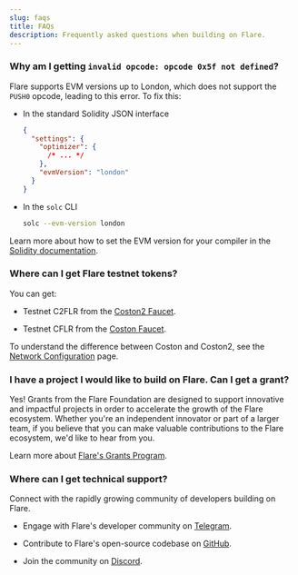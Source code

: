 ```yaml
---
slug: faqs
title: FAQs
description: Frequently asked questions when building on Flare.
---
```


### Why am I getting `invalid opcode: opcode 0x5f not defined`?

Flare supports EVM versions up to London, which does not support the `PUSH0` opcode, leading to this error. To fix this:

- In the standard Solidity JSON interface

  ```json
  {
    "settings": {
      "optimizer": {
        /* ... */
      },
      "evmVersion": "london"
    }
  }
  ```

- In the `solc` CLI
  ```bash
  solc --evm-version london
  ```

Learn more about how to set the EVM version for your compiler in the [Solidity documentation](https://docs.soliditylang.org/en/latest/using-the-compiler.html#setting-the-evm-version-to-target).

### Where can I get Flare testnet tokens?

You can get:

- Testnet C2FLR from the [Coston2 Faucet](https://faucet.flare.network/coston2).

- Testnet CFLR from the [Coston Faucet](https://faucet.flare.network/coston).

To understand the difference between Coston and Coston2, see the [Network Configuration](/network/overview#configuration) page.

### I have a project I would like to build on Flare. Can I get a grant?

Yes! Grants from the Flare Foundation are designed to support innovative and impactful projects in order to accelerate the growth of the Flare ecosystem. Whether you're an independent innovator or part of a larger team, if you believe that you can make valuable contributions to the Flare ecosystem, we'd like to hear from you.

Learn more about [Flare's Grants Program](https://flare.network/grants/).

### Where can I get technical support?

Connect with the rapidly growing community of developers building on Flare.

- Engage with Flare's developer community on [Telegram](https://t.me/FlareNetwork).

- Contribute to Flare's open-source codebase on [GitHub](https://github.com/flare-foundation/).

- Join the community on [Discord](https://discord.com/invite/flarenetwork).
